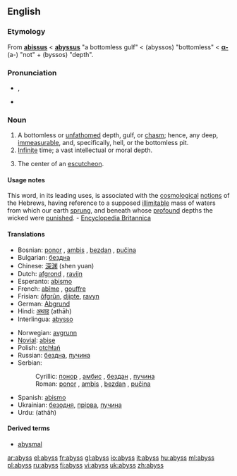 {{wikipedia}}
==English==

===Etymology===
From {{ME.}} '''[[abissus]]''' < {{L.}} '''[[abyssus]]''' "a bottomless gulf" < {{AGr.}} '''{{polytonic|[[ἄβυσσος]]}}''' (abyssos) "bottomless" < '''[[α-]]''' (a-) "not" + '''{{polytonic|[[βύσσος]]}}''' (byssos) "depth".

===Pronunciation===
*{{AHD|ə-bĭs'}}, {{IPA|/əˈbɪs/}}
*{{audio|en-us-abyss.ogg|Audio (US)}}


===Noun===
{{en-noun|-}}

#A bottomless or [[unfathomed]] depth, gulf, or [[chasm]]; hence, any deep, [[immeasurable]], and, specifically, hell, or the bottomless pit.
#[[Infinite]] time; a vast intellectual or moral depth.
# {{heraldry}} The center of an [[escutcheon]].

{{seeCites}}

====Usage notes====
This word, in its leading uses, is associated with the [[cosmological]] [[notions]] of the Hebrews, having reference to a supposed [[illimitable]] mass of waters from which our earth [[sprung]], and beneath whose [[profound]] depths the wicked were [[punished]]. - [[Encyclopedia Britannica]]

====Translations====
{{trans-top|abyss}}
*Bosnian: [[ponor]] {{m}}, [[ambis]] {{m}}, [[bezdan]] {{m}}, [[pučina]] {{f}}
*Bulgarian: [[бездна]]
*Chinese: [[深渊]] (shen yuan)
*Dutch: [[afgrond]] {{m}}, [[ravijn]] {{n}}
*Esperanto: [[abismo]]
*French: [[abîme]] {{m}}, [[gouffre]] {{m}}
*Frisian: [[ôfgrûn]], [[djipte]], [[ravyn]] {{n}}
*German: [[Abgrund]] {{m}}
*Hindi: [[अथाह]] (athāh) {{m}}
*Interlingua: [[abysso]]
{{trans-mid}}
*Norwegian: [[avgrunn]]
*[[Novial]]: [[abise]]
*Polish: [[otchłań]] {{f}}
*Russian: [[бездна]], [[пучина]]
*Serbian:
*:Cyrillic: [[понор]] {{m}}, [[амбис]] {{m}}, [[бездан]] {{m}}, [[пучина]] {{f}}
*:Roman: [[ponor]] {{m}}, [[ambis]] {{m}}, [[bezdan]] {{m}}, [[pučina]] {{f}}
*Spanish: [[abismo]] {{m}}
*Ukrainian: [[безодня]], [[прірва]], [[пучина]]
*Urdu: {{URchar|[[اتھاہ]]}} (athāh) {{m}}
{{trans-bottom}}

====Derived terms====
*[[abysmal]]

[[ar:abyss]]
[[el:abyss]]
[[fr:abyss]]
[[gl:abyss]]
[[io:abyss]]
[[it:abyss]]
[[hu:abyss]]
[[ml:abyss]]
[[pl:abyss]]
[[ru:abyss]]
[[fi:abyss]]
[[vi:abyss]]
[[uk:abyss]]
[[zh:abyss]]